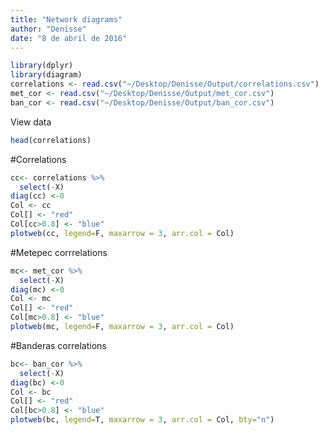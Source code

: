 ```yaml
---
title: "Network diagrams"
author: "Denisse"
date: "8 de abril de 2016"
---
```


```r
library(dplyr)
library(diagram)
correlations <- read.csv("~/Desktop/Denisse/Output/correlations.csv")
met_cor <- read.csv("~/Desktop/Denisse/Output/met_cor.csv")
ban_cor <- read.csv("~/Desktop/Denisse/Output/ban_cor.csv")
```

View data
```r
head(correlations)
```

#Correlations

```r
cc<- correlations %>%
  select(-X)
diag(cc) <-0
Col <- cc
Col[] <- "red"
Col[cc>0.8] <- "blue"
plotweb(cc, legend=F, maxarrow = 3, arr.col = Col)
```

#Metepec corrrelations

```r
mc<- met_cor %>%
  select(-X)
diag(mc) <-0
Col <- mc
Col[] <- "red"
Col[mc>0.8] <- "blue"
plotweb(mc, legend=F, maxarrow = 3, arr.col = Col)
```

#Banderas correlations

```r
bc<- ban_cor %>%
  select(-X)
diag(bc) <-0
Col <- bc
Col[] <- "red"
Col[bc>0.8] <- "blue"
plotweb(bc, legend=T, maxarrow = 3, arr.col = Col, bty="n")
```
